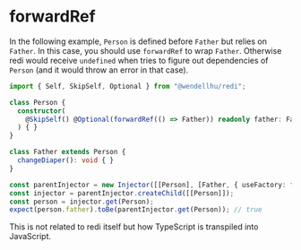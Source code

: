 
# forwardRef

In the following example, `Person` is defined before `Father` but relies on `Father`. In this case, you should use `forwardRef` to wrap `Father`. Otherwise redi would receive `undefined` when tries to figure out dependencies of `Person` (and it would throw an error in that case).

```ts highlight=5
import { Self, SkipSelf, Optional } from "@wendellhu/redi";

class Person {
  constructor(
    @SkipSelf() @Optional(forwardRef(() => Father)) readonly father: Father,
  ) { }
}

class Father extends Person {
  changeDiaper(): void { }
}

const parentInjector = new Injector([[Person], [Father, { useFactory: f => f, deps: [Person] }]])
const injector = parentInjector.createChild([[Person]]);
const person = injector.get(Person);
expect(person.father).toBe(parentInjector.get(Person)); // true
```

<Callout>
  This is not related to redi itself but how TypeScript is transpiled into
  JavaScript.
</Callout>
